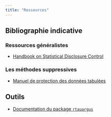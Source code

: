 ```yaml
---
title: "Ressources"
---
```


## Bibliographie indicative


### Ressources généralistes

- [Handbook on Statistical Disclosure Control](https://sdctools.github.io/HandbookSDC/)

### Les méthodes suppressives

- [Manuel de protection des données tabulées](https://inseefrlab.github.io/manuel-protection-tableaux/)


## Outils

- [Documentation du package `rtauargus`](https://inseefrlab.github.io/rtauargus/)
